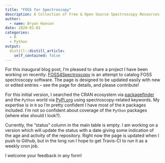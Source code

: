 ```yaml
---
title: "FOSS for Spectroscopy"
description: A Collection of Free & Open Source Spectroscopy Resources
author:
  - name: Bryan Hanson
date: 2020-01-01
categories:
  - R
  - Python
output:
  distill::distill_article:
    self_contained: false
---
```


For this inaugural blog post, I'm pleased to share a project I have been working on recently: [FOSS4Spectroscopy](https://bryanhanson.github.io/FOSS4Spectroscopy/) is an attempt to catalog FOSS spectroscopy software.  The page is designed to be updated easily with new or edited entries -- see the page for details, and please contribute!

For this initial version, I searched the CRAN ecosystem via [packagefinder](https://CRAN.R-project.org/package=packagefinder) and the `Python` world via [PyPi.org](https://pypi.org/) using spectroscopy-related keywords.  My expertise is in `R` so I'm pretty confident I have most of the `R` packages included.  I'm not so confident about coverage of the `Python` packages (where else should I look?).

Currently, the "status" column in the main table is empty.  I am working on a version which will update the status with a date giving some indication of the age and activity of the repository.  Right now the page is updated when I push to Github, but in the long run I hope to get Travis-CI to run it as a weekly cron job.

I welcome your feedback in any form!
